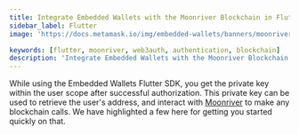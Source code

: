 ```yaml
---
title: Integrate Embedded Wallets with the Moonriver Blockchain in Flutter
sidebar_label: Flutter
image: 'https://docs.metamask.io/img/embedded-wallets/banners/moonriver.png'

keywords: [flutter, moonriver, web3auth, authentication, blockchain]
description: 'Integrate Embedded Wallets with the Moonriver Blockchain in Flutter | Embedded Wallets'
---
```



<SEO
  title="Integrate Embedded Wallets with the Moonriver Blockchain in Flutter"
  description="Integrate Embedded Wallets with the Moonriver Blockchain in Flutter | Embedded Wallets"
  image="https://docs.metamask.io/img/embedded-wallets/banners/moonriver.png"
  slug="/embedded-wallets/connect-blockchain/evm/moonriver/flutter"
/>

While using the Embedded Wallets Flutter SDK, you get the private key within the user scope after successful authorization. This private key can be used to retrieve the user's address, and interact with [Moonriver](https://moonbeam.network/networks/moonriver/) to make any blockchain calls. We have highlighted a few here for getting you started quickly on that.

<EVMInteraction />
